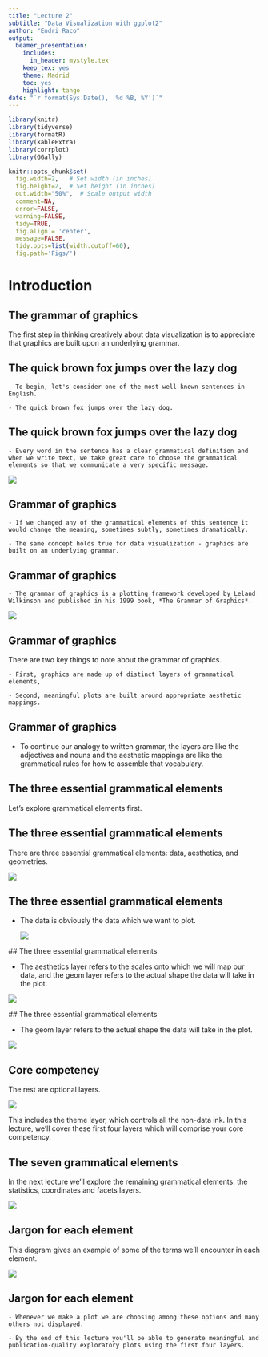 ```yaml
---
title: "Lecture 2"
subtitle: "Data Visualization with ggplot2"
author: "Endri Raco"
output:
  beamer_presentation:
    includes:
      in_header: mystyle.tex
    keep_tex: yes
    theme: Madrid
    toc: yes
    highlight: tango
date: "`r format(Sys.Date(), '%d %B, %Y')`"  
---
```


```r
library(knitr)
library(tidyverse)
library(formatR)
library(kableExtra)
library(corrplot)
library(GGally)

knitr::opts_chunk$set(
  fig.width=2,   # Set width (in inches)
  fig.height=2,  # Set height (in inches)
  out.width="50%",  # Scale output width
  comment=NA,
  error=FALSE, 
  warning=FALSE,
  tidy=TRUE, 
  fig.align = 'center',
  message=FALSE, 
  tidy.opts=list(width.cutoff=60),
  fig.path='Figs/')
```


# Introduction

## The grammar of graphics

The first step in thinking creatively about data visualization is to appreciate that graphics are built upon an underlying grammar.

## The quick brown fox jumps over the lazy dog

    - To begin, let's consider one of the most well-known sentences in English. 
    
    - The quick brown fox jumps over the lazy dog.

## The quick brown fox jumps over the lazy dog

    - Every word in the sentence has a clear grammatical definition and when we write text, we take great care to choose the grammatical elements so that we communicate a very specific message. 


  ![](../images/im120.png)  
    

## Grammar of graphics

    - If we changed any of the grammatical elements of this sentence it would change the meaning, sometimes subtly, sometimes dramatically.

    - The same concept holds true for data visualization - graphics are built on an underlying grammar. 

## Grammar of graphics    

    - The grammar of graphics is a plotting framework developed by Leland Wilkinson and published in his 1999 book, *The Grammar of Graphics*. 
    
   ![](../images/im121.png) 


## Grammar of graphics

There are two key things to note about the grammar of graphics. 
    
    - First, graphics are made up of distinct layers of grammatical elements, 
    
    - Second, meaningful plots are built around appropriate aesthetic mappings. 
    
## Grammar of graphics

- To continue our analogy to written grammar, the layers are like the adjectives and nouns and the aesthetic mappings are like the grammatical rules for how to assemble that vocabulary.

## The three essential grammatical elements

Let's explore grammatical elements first. 


## The three essential grammatical elements

There are three essential grammatical elements: data, aesthetics, and geometries. 

   ![](../images/im122.png) 



## The three essential grammatical elements

- The data is obviously the data which we want to plot. 

  ![](../images/im123.png) 


 ## The three essential grammatical elements

- The aesthetics layer refers to the scales onto which we will map our data, and the geom layer refers to the actual shape the data will take in the plot.

 ![](../images/im123.png) 


 
 ## The three essential grammatical elements

- The geom layer refers to the actual shape the data will take in the plot.

 ![](../images/im123.png) 

## Core competency

The rest are optional layers. 

![](../images/im123.png) 

This includes the theme layer, which controls all the non-data ink. In this lecture, we'll cover these first four layers which will comprise your core competency.

## The seven grammatical elements

In the next lecture we'll explore the remaining grammatical elements: the statistics, coordinates and facets layers.

![](../images/im124.png) 


## Jargon for each element

This diagram gives an example of some of the terms we'll encounter in each element. 

![](../images/im125.png)

## Jargon for each element

    - Whenever we make a plot we are choosing among these options and many others not displayed. 
    
    - By the end of this lecture you'll be able to generate meaningful and publication-quality exploratory plots using the first four layers.

